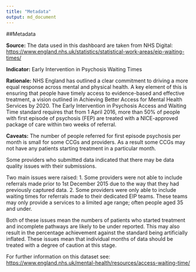```yaml
---
title: "Metadata"
output: md_document
---
```

##Metadata

**Source:** The data used in this dashboard are taken from NHS Digital: <https://www.england.nhs.uk/statistics/statistical-work-areas/eip-waiting-times/> 

**Indicator:** Early Intervention in Psychosis Waiting Times

**Rationale:** NHS England has outlined a clear commitment to driving a more equal response across mental and physical health. A key element of this is ensuring that people have timely access to evidence-based and effective treatment, a vision outlined in Achieving Better Access for Mental Health Services by 2020. The Early Intervention in Psychosis Access and Waiting Time standard requires that from 1 April 2016, more than 50% of people with first episode of psychosis (FEP) are treated with a NICE-approved package of care within two weeks of referral.


**Caveats:** The number of people referred for first episode psychosis per month is small for some CCGs and providers. As a result some CCGs may not have any patients  starting treatment in a particular month.

Some providers who submitted data indicated that there may be data quality issues with their submissions. 

Two main issues were raised: 
1. Some providers were not able to include referrals made prior to 1st December 2015 due to the way that they had previously captured data. 
2. Some providers were only able to include waiting times for referrals made to their dedicated EIP teams. These teams may only provide a services to a limited age range; often people aged 35 and under. 

Both of these issues mean the numbers of patients who started treatment and incomplete pathways are likely to be under reported. This may also result in the percentage achievement against the standard being artificially inflated. These issues mean that individual months of data should be treated with a degree of caution at this stage. 


For further information on this dataset see: <https://www.england.nhs.uk/mental-health/resources/access-waiting-time/>
